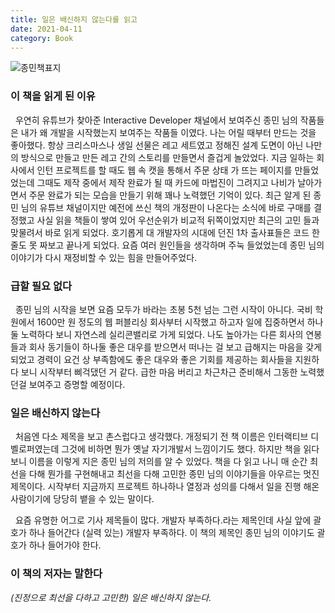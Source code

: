 ```yaml
---
title: 일은 배신하지 않는다를 읽고
date: 2021-04-11
category: Book
---
```


![종민책표지](./images/jongmin.png)

### 이 책을 읽게 된 이유

&nbsp; 우연히 유튜브가 찾아준 Interactive Developer 채널에서 보여주신 종민 님의 작품들은 내가 왜 개발을 시작했는지 보여주는 작품들 이였다. 나는 어릴 때부터 만드는 것을 좋아했다. 항상 크리스마스나 생일 선물은 레고 세트였고 정해진 설계 도면이 아닌 나만의 방식으로 만들고 만든 레고 간의 스토리를 만들면서 즐겁게 놀았었다. 지금 일하는 회사에서 인턴 프로젝트를 할 때도 웹 속 캣을 통해서 주문 상태 가 뜨는 페이지를 만들었었는데 그때도 제작 중에서 제작 완료가 될 때 카드에 마법진이 그려지고 나비가 날아가면서 주문 완료가 되는 모습을 만들기 위해 꽤나 노력했던 기억이 있다. 최근 알게 된 종민 님의 유튜브 채널이지만 예전에 쓰신 책의 개정판이 나온다는 소식에 바로 구매를 결정했고 사실 읽을 책들이 쌓여 있어 우선순위가 비교적 뒤쪽이었지만 최근의 고민 들과 맞물려서 바로 읽게 되었다. 호기롭게 대 개발자의 시대에 던진 1차 출사표들은 코드 한 줄도 못 짜보고 끝나게 되었다. 요즘 여러 원인들을 생각하며 주눅 들었었는데 종민 님의 이야기가 다시 재정비할 수 있는 힘을 만들어주었다.

### 급할 필요 없다

&nbsp; 종민 님의 시작을 보면 요즘 모두가 바라는 초봉 5천 넘는 그런 시작이 아니다. 국비 학원에서 1600만 원 정도의 웹 퍼블리싱 회사부터 시작했고 하고자 일에 집중하면서 하나둘 노력하다 보니 자연스레 실리콘밸리로 가게 되었다. 나도 높아가는 다른 회사의 연봉들과 회사 동기들이 하나둘 좋은 대우를 받으면서 떠나는 걸 보고 급해지는 마음을 갖게 되었고 경력이 요건 상 부족함에도 좋은 대우와 좋은 기회를 제공하는 회사들을 지원하다 보니 시작부터 삐걱댔던 거 같다. 급한 마음 버리고 차근차근 준비해서 그동한 노력했던걸 보여주고 증명할 예정이다.

### 일은 배신하지 않는다

&nbsp; 처음엔 다소 제목을 보고 촌스럽다고 생각했다. 개정되기 전 책 이름은 인터랙티브 디벨로퍼였는데 그것에 비하면 뭔가 옛날 자기개발서 느낌이기도 했다. 하지만 책을 읽다 보니 이름을 이렇게 지은 종민 님의 저의를 알 수 있었다. 책을 다 읽고 나니 매 순간 최선을 다해 뭔가를 구현해내고 최선을 다해 고민한 종민 님의 이야기들을 아우르는 멋진 제목이다. 시작부터 지금까지 프로젝트 하나하나 열정과 성의를 다해서 일을 진행 해온 사람이기에 당당히 뱉을 수 있는 말이다.

&nbsp; 요즘 유명한 어그로 기사 제목들이 많다. 개발자 부족하다.라는 제목인데 사실 앞에 괄호가 하나 들어간다 (실력 있는) 개발자 부족하다. 이 책의 제목인 종민 님의 이야기도 괄호가 하나 들어가야 한다.

### 이 책의 저자는 말한다

_(진정으로 최선을 다하고 고민한) 일은 배신하지 않는다._
